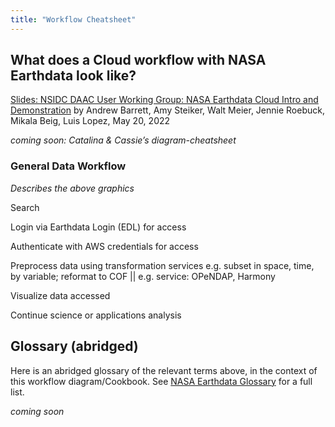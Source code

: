 ```yaml
---
title: "Workflow Cheatsheet"
---
```



## What does a Cloud workflow with NASA Earthdata look like?

[Slides: NSIDC DAAC User Working Group: NASA Earthdata Cloud Intro and Demonstration](https://docs.google.com/presentation/d/1Wtlgt-wUx8HgeWjoxvvz4BwknLlKDmGP2F-pSuI5utQ/edit?usp=sharing) by Andrew Barrett, Amy Steiker, Walt Meier, Jennie Roebuck, Mikala Beig, Luis Lopez, May 20, 2022

*coming soon: Catalina & Cassie's diagram-cheatsheet*

### General Data Workflow 

*Describes the above graphics*

Search

Login via Earthdata Login (EDL) for access

Authenticate with AWS credentials for access

Preprocess data using transformation services e.g. subset in space, time, by variable; reformat to COF || e.g. service: OPeNDAP, Harmony

Visualize data accessed

Continue science or applications analysis


## Glossary (abridged)

Here is an abridged glossary of the relevant terms above, in the context of this workflow diagram/Cookbook. See [NASA Earthdata Glossary](https://earthdata.nasa.gov/learn/user-resources/glossary) for a full list. 

*coming soon*

